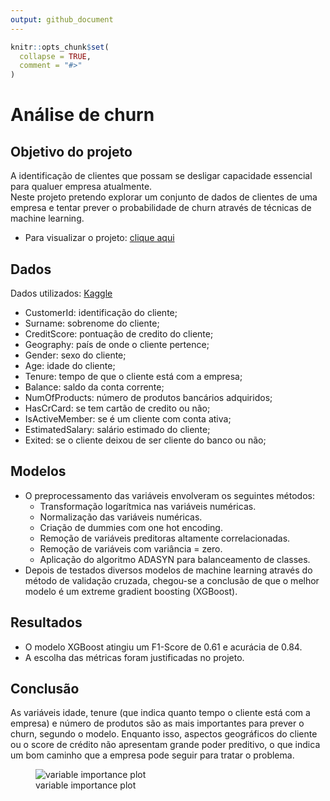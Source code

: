 ```yaml
---
output: github_document
---
```


<!-- README.md is generated from README.Rmd. Please edit that file -->

```r
knitr::opts_chunk$set(
  collapse = TRUE,
  comment = "#>"
)
```

# Análise de churn 
## Objetivo do projeto 
A identificação de clientes que possam se desligar capacidade essencial para qualuer empresa atualmente.  
Neste projeto pretendo explorar um conjunto de dados de clientes de uma empresa e tentar prever o probabilidade de churn através
de técnicas de machine learning.  

-  Para visualizar o projeto: [clique aqui](https://github.com/RodrigoFP51/Analise_churn/blob/master/Churn.md)  

## Dados
Dados utilizados: [Kaggle](https://www.kaggle.com/shubh0799/churn-modelling)  

-   CustomerId: identificação do cliente;
-   Surname: sobrenome do cliente;
-   CreditScore: pontuação de credito do cliente;
-   Geography: país de onde o cliente pertence;
-   Gender: sexo do cliente;
-   Age: idade do cliente;
-   Tenure: tempo de que o cliente está com a empresa;
-   Balance: saldo da conta corrente;
-   NumOfProducts: número de produtos bancários adquiridos;
-   HasCrCard: se tem cartão de credito ou não;
-   IsActiveMember: se é um cliente com conta ativa;
-   EstimatedSalary: salário estimado do cliente;
-   Exited: se o cliente deixou de ser cliente do banco ou não;    

## Modelos
-  O preprocessamento das variáveis envolveram os seguintes métodos: 
    + Transformação logarítmica nas variáveis numéricas.
    + Normalização das variáveis numéricas.
    + Criação de dummies com one hot encoding.
    + Remoção de variáveis preditoras altamente correlacionadas.
    + Remoção de variáveis com variância = zero.
    + Aplicação do algoritmo ADASYN para balanceamento de classes.  
    
-  Depois de testados diversos modelos de machine learning através do método de validação cruzada, chegou-se a conclusão de que o melhor modelo é um extreme gradient boosting (XGBoost).  

## Resultados

-  O modelo XGBoost atingiu um F1-Score de 0.61 e acurácia de 0.84.  
-  A escolha das métricas foram justificadas no projeto.  

## Conclusão

As variáveis idade, tenure (que indica quanto tempo o cliente está com a empresa) e número de produtos são as mais importantes para prever o churn, segundo o modelo. Enquanto isso, aspectos geográficos do cliente ou o score de crédito não apresentam grande poder preditivo, o que indica um bom caminho que a empresa pode seguir para tratar o problema.  


![variable importance plot](Churn_files/figure-gfm/unnamed-chunk-22-1.png)
